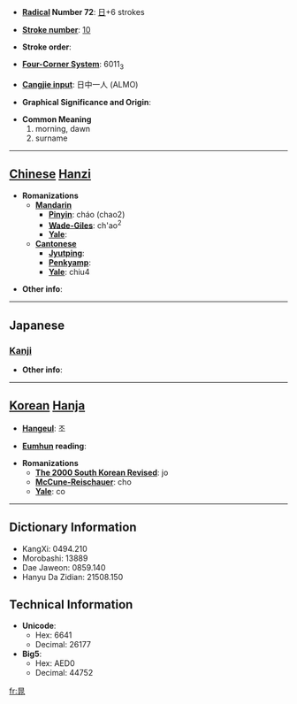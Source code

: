 * '''[[Wiktionary:Chinese radical index| Radical]] Number 72''': [[Wiktionary:Chinese radical index 日|日]]+6 strokes

* '''[[Wiktionary:Chinese total strokes index|Stroke number]]''': [[Wiktionary:Chinese total strokes index 10|10]]

* '''Stroke order''': 

* '''[[Wiktionary:Chinese four corner index|Four-Corner System]]''': 6011<sub>3</sub>

* '''[[Wiktionary:Chinese Cangjie index|Cangjie input]]''': 日中一人 (ALMO)

* '''Graphical Significance and Origin''': 

* '''Common Meaning'''
*#morning, dawn
*# surname


----

== [[Chinese]] [[Hanzi]] ==

* '''Romanizations'''
** '''[[Mandarin]]'''
*** '''[[Pinyin]]''': cháo (chao2)
*** '''[[Wade-Giles]]''': ch'ao<sup>2</sup>
*** '''[[Yale]]''': 
** '''[[Cantonese]]'''
*** '''[[Jyutping]]''':
*** '''[[Penkyamp]]''': 
*** '''[[Yale]]''': chiu4

* '''Other info''': 

----

==Japanese==
===[[Kanji]]===
{{kanji|on readings=[[ちょう]] (chō)|kun readings=[[あさ]] (asa)}}

* '''Other info''':  

----

== [[Korean]] [[Hanja]] ==

* '''[[Hangeul]]''': 조

* '''[[Eumhun]] reading''': 

* '''Romanizations'''
** '''[[The 2000 South Korean Revised Romanization|The 2000 South Korean Revised]]''': jo
** '''[[McCune-Reischauer]]''': cho
** '''[[Yale]]''': co

----

== Dictionary Information ==

* KangXi: 0494.210
* Morobashi: 13889
* Dae Jaweon: 0859.140
* Hanyu Da Zidian: 21508.150

== Technical Information ==

* '''Unicode''':
** Hex: 6641
** Decimal: 26177
* '''Big5''':
** Hex: AED0
** Decimal: 44752

[[fr:晁]]